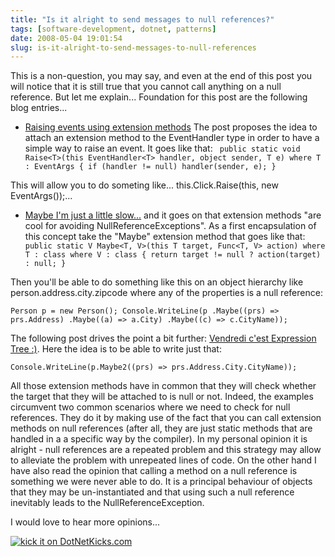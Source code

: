 ```yaml
---
title: "Is it alright to send messages to null references?"
tags: [software-development, dotnet, patterns]
date: 2008-05-04 19:01:54
slug: is-it-alright-to-send-messages-to-null-references
---
```


This is a non-question, you may say, and even at the end of this post you will notice that it is still true that you cannot call anything on a null reference. But let me explain...
Foundation for this post are the following blog entries...

*   [Raising events using extension methods](http://www.sharpregion.com/post/Events2c-Generics-and-Extension-Methods.aspx)
The post proposes the idea to attach an extension method to the EventHandler type in order to have a simple way to raise an event. It goes like that:
`
public static void Raise<T>(this EventHandler<T> handler, object sender, T e) where T : EventArgs
{
  if (handler != null) handler(sender, e);
}`

This will allow you to do someting like... this.Click.Raise(this, new EventArgs());...

*   [Maybe I'm just a little slow...](http://blogs.msdn.com/alexj/archive/2008/02/29/maybe-i-m-just-a-little-slow.aspx) and it goes on that extension methods "are cool for avoiding NullReferenceExceptions". As a first encapsulation of this concept take the "Maybe" extension method that goes like that:
`
public static V Maybe<T, V>(this T target, Func<T, V> action) where T : class where V : class
{
  return target != null ?
    action(target) :
    null;
}`

Then you'll be able to do something like this on an object hierarchy like person.address.city.zipcode where any of the properties is a null reference:

`
Person p = new Person();
Console.WriteLine(p
          .Maybe((prs) => prs.Address)
          .Maybe((a) => a.City)
          .Maybe((c) => c.CityName));
`

The following post drives the point a bit further: [Vendredi c'est Expression Tree :)](http://blogs.developpeur.org/miiitch/archive/2008/02/29/vendredi-c-est-expression-tree.aspx). Here the idea is to be able to write just that: 

`
Console.WriteLine(p.Maybe2((prs) => prs.Address.City.CityName));
`

All those extension methods have in common that they will check whether the target that they will be attached to is null or not. Indeed, the examples circumvent two common scenarios where we need to check for null references. They do it by making use of the fact that you can call extension methods on null references (after all, they are just static methods that are handled in a a specific way by the compiler). In my personal opinion it is alright - null references are a repeated problem and this strategy may allow to alleviate the problem with unrepeated lines of code. On the other hand I have also read the opinion that calling a method on a null reference is something we were never able to do. It is a principal behaviour of objects that they may be un-instantiated and that using such a null reference inevitably leads to the NullReferenceException.

I would love to hear more opinions...

[![kick it on DotNetKicks.com](http://www.dotnetkicks.com/Services/Images/KickItImageGenerator.ashx?url=http%3a%2f%2frealfiction.net%2f%3fq%3dnode%2f155&bgcolor=0000CC)](http://www.dotnetkicks.com/kick/?url=http%3a%2f%2frealfiction.net%2f%3fq%3dnode%2f155)